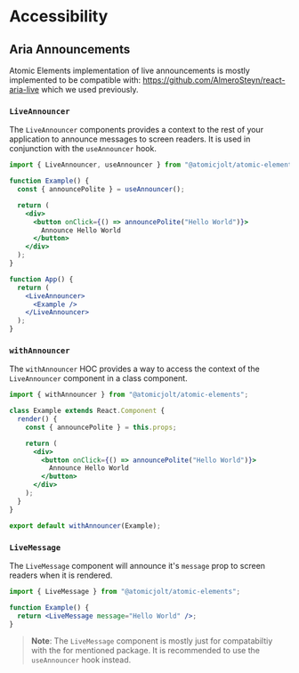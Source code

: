# Accessibility

## Aria Announcements

Atomic Elements implementation of live announcements is mostly implemented to be compatible with: https://github.com/AlmeroSteyn/react-aria-live which we used previously.

### `LiveAnnouncer`

The `LiveAnnouncer` components provides a context to the rest of your application to announce messages to screen readers. It is used in conjunction with the `useAnnouncer` hook.

```jsx
import { LiveAnnouncer, useAnnouncer } from "@atomicjolt/atomic-elements";

function Example() {
  const { announcePolite } = useAnnouncer();

  return (
    <div>
      <button onClick={() => announcePolite("Hello World")}>
        Announce Hello World
      </button>
    </div>
  );
}

function App() {
  return (
    <LiveAnnouncer>
      <Example />
    </LiveAnnouncer>
  );
}
```

### `withAnnouncer`

The `withAnnouncer` HOC provides a way to access the context of the `LiveAnnouncer` component in a class component.

```jsx
import { withAnnouncer } from "@atomicjolt/atomic-elements";

class Example extends React.Component {
  render() {
    const { announcePolite } = this.props;

    return (
      <div>
        <button onClick={() => announcePolite("Hello World")}>
          Announce Hello World
        </button>
      </div>
    );
  }
}

export default withAnnouncer(Example);
```

### `LiveMessage`

The `LiveMessage` component will announce it's `message` prop to screen readers when it is rendered.

```jsx
import { LiveMessage } from "@atomicjolt/atomic-elements";

function Example() {
  return <LiveMessage message="Hello World" />;
}
```

> **Note**: The `LiveMessage` component is mostly just for compatabiltiy with the for mentioned package. It is recommended to use the `useAnnouncer` hook instead.

